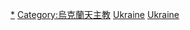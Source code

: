 {{Commons category|Roman Catholic churches in Ukraine}}

[[Category:烏克蘭教堂|*]]
[[Category:烏克蘭天主教|Category:烏克蘭天主教]]
[[Category:欧洲天主教堂|Ukraine]]
[[Category:各国天主教堂|Ukraine]]